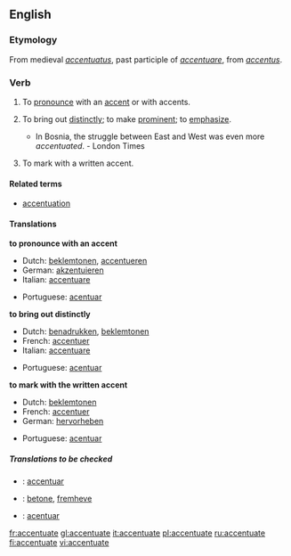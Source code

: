 ==English==

===Etymology===
From medieval {{L.}} ''[[accentuatus]]'', past participle of ''[[accentuare]]'', from ''[[accentus]]''.

===Verb===
{{en-verb|accentuat|ing}}

# {{transitive}} To [[pronounce]] with an [[accent]] or with accents.
# {{transitive}} To bring out [[distinctly]]; to make [[prominent]]; to [[emphasize]].
#* In Bosnia, the struggle between East and West was even more ''accentuated''. - London Times
# {{transitive}} To mark with a written accent.

====Related terms====
* [[accentuation]]

====Translations====
'''to pronounce with an accent'''
{{top}}
*Dutch: [[beklemtonen]], [[accentueren]]
*German: [[akzentuieren]]
*Italian: [[accentuare]]
{{mid}}
*Portuguese: [[acentuar]]
{{bottom}}

'''to bring out distinctly'''
{{top}}
*Dutch: [[benadrukken]], [[beklemtonen]]
*French: [[accentuer]]
*Italian: [[accentuare]]
{{mid}}
*Portuguese: [[acentuar]]
{{bottom}}

'''to mark with the written accent'''
{{top}}
*Dutch: [[beklemtonen]]
*French: [[accentuer]]
*German: [[hervorheben]]
{{mid}}
*Portuguese: [[acentuar]]
{{bottom}}

=====Translations to be checked=====
{{checktrans}}
*{{ttbc|Interlingua}}: [[accentuar]]
*{{ttbc|Norwegian}}: [[betone]], [[fremheve]]
*{{ttbc|Spanish}}: [[acentuar]]

[[fr:accentuate]]
[[gl:accentuate]]
[[it:accentuate]]
[[pl:accentuate]]
[[ru:accentuate]]
[[fi:accentuate]]
[[vi:accentuate]]